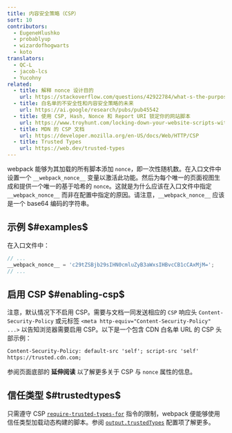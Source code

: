```yaml
---
title: 内容安全策略（CSP）
sort: 10
contributors:
  - EugeneHlushko
  - probablyup
  - wizardofhogwarts
  - koto
translators:
  - QC-L
  - jacob-lcs
  - Yucohny
related:
  - title: 解释 nonce 设计目的
    url: https://stackoverflow.com/questions/42922784/what-s-the-purpose-of-the-html-nonce-attribute-for-script-and-style-elements
  - title: 白名单的不安全性和内容安全策略的未来
    url: https://ai.google/research/pubs/pub45542
  - title: 使用 CSP, Hash, Nonce 和 Report URI 锁定你的网站脚本
    url: https://www.troyhunt.com/locking-down-your-website-scripts-with-csp-hashes-nonces-and-report-uri/
  - title: MDN 的 CSP 文档
    url: https://developer.mozilla.org/en-US/docs/Web/HTTP/CSP
  - title: Trusted Types
    url: https://web.dev/trusted-types
---
```


webpack 能够为其加载的所有脚本添加 `nonce`，即一次性随机数。在入口文件中设置一个 `__webpack_nonce__` 变量以激活此功能。然后为每个唯一的页面视图生成和提供一个唯一的基于哈希的 `nonce`。这就是为什么应该在入口文件中指定 `__webpack_nonce__` 而非在配置中指定的原因。请注意，`__webpack_nonce__` 应该是一个 base64 编码的字符串。

## 示例 $#examples$

在入口文件中：

```js
// ...
__webpack_nonce__ = 'c29tZSBjb29sIHN0cmluZyB3aWxsIHBvcCB1cCAxMjM=';
// ...
```

## 启用 CSP $#enabling-csp$

注意，默认情况下不启用 CSP。需要与文档一同发送相应的 `CSP` 响应头 `Content-Security-Policy` 或元标签 `<meta http-equiv="Content-Security-Policy" ...>` 以告知浏览器需要启用 CSP。以下是一个包含 CDN 白名单 URL 的 CSP 头部示例：

```html
Content-Security-Policy: default-src 'self'; script-src 'self'
https://trusted.cdn.com;
```

参阅页面底部的 **延伸阅读** 以了解更多关于 CSP 与 `nonce` 属性的信息。

## 信任类型 $#trustedtypes$

只需遵守 CSP [`require-trusted-types-for`](https://developer.mozilla.org/en-US/docs/Web/HTTP/Headers/Content-Security-Policy/require-trusted-types-for) 指令的限制，webpack 便能够使用信任类型加载动态构建的脚本。参阅 [`output.trustedTypes`](/configuration/output/#outputtrustedtypes) 配置项了解更多。
